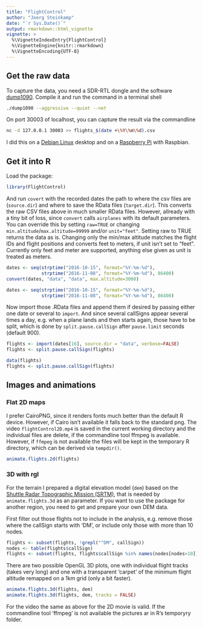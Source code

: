 ```yaml
---
title: "FlightControl"
author: "Joerg Steinkamp"
date: "`r Sys.Date()`"
output: rmarkdown::html_vignette
vignette: >
  %\VignetteIndexEntry{FlightControl}
  %\VignetteEngine{knitr::rmarkdown}
  %\VignetteEncoding{UTF-8}
---
```


## Get the raw data

To capture the data, you need a SDR-RTL dongle and the software [dump1090](https://github.com/antirez/dump1090). Compile it and run the command in a terminal shell
```bash
./dump1090 --aggressive --quiet --net
```
On port 30003 of localhost, you can capture the result via the commandline
```bash
nc -d 127.0.0.1 30003 >> flights_$(date +\%Y\%m\%d).csv
```

I did this on a [Debian Linux](https://www.debian.org/) desktop and on a [Raspberry Pi](https://www.raspberrypi.org/) with Raspbian.

## Get it into R

Load the package:

```r
library(FlightControl)
```

And run `covert` with the recorded dates the path to where the csv files are (`source.dir`) and where to save the RData files (`target.dir`). This converts the raw CSV files above in much smaller RData files. However, allready with a tiny bit of loss, since `convert` calls `airplanes` with its default parameters. You can override this by setting `raw=TRUE` or  changing `min.altitude`/`max.altitude=99999` and/or `unit="feet"`. Setting raw to TRUE returns the data as is. Changing only the min/max altitude matches the flight IDs and flight positions and converts feet to meters, if unit isn't set to "feet". Currently only feet and meter are supported, anything else given as unit is treated as meters. 

```r
dates <- seq(strptime("2016-10-15", format="%Y-%m-%d"),
             strptime("2016-11-08", format="%Y-%m-%d"), 86400)
convert(dates, "data", "data", max.altitude=3000)
```
```r
dates <- seq(strptime("2016-10-15", format="%Y-%m-%d"),
             strptime("2016-11-08", format="%Y-%m-%d"), 86400)
```

Now import those .RData files and append them if desired by passing either one date or several to `import`. And since several callSigns appear several times a day, e.g. when a plane lands and then starts again, those have to be split, which is done by `split.pause.callSign` after `pause.limit` seconds (default 900).

```r
flights <- import(dates[16], source.dir = "data", verbose=FALSE)
flights <- split.pause.callSign(flights)
```
```r
data(flights)
flights <- split.pause.callSign(flights)
```

## Images and animations

### Flat 2D maps

I prefer CairoPNG, since it renders fonts much better than the default R device. However, if Cairo isn't available it falls back to the standard png. The video `flightControl2D.mp4` is saved in the current working directory and the individual files are delete, if the commandline tool ffmpeg is available. However, if `ffmpeg` is not available the files will be kept in the temporary R directory, which can be derived via `tempdir()`.

```r
animate.flights.2d(flights)
```

### 3D with rgl

For the terrain I prepared a digital elevation model (`dem`) based on the [Shuttle Radar Topographic Mission (SRTM)](http://www2.jpl.nasa.gov/srtm/), that is needed by `animate.flights.3d` as an parameter. If you want to use  the package for another region, you need to get and prepare your own DEM data.

First filter out those flights not to include in the analysis, e.g. remove those where the callSign starts with 'DM', or include only those with more than 10 nodes.
```r
flights <- subset(flights, !grepl("^DM", callSign))
nodes <- table(flights$callSign)
flights <- subset(flights, flights$callSign %in% names(nodes[nodes>10]))
```

There are two possible OpenGL 3D plots, one with individual flight tracks (takes very long) and one with a transparent 'carpet' of the minimum flight altitude remapped on a 1km grid (only a bit faster).

```r
animate.flights.3d(flights, dem)
animate.flights.3d(flights, dem, tracks = FALSE)
```

For the video the same as above for the 2D movie is valid. If the commandline tool 'ffmpeg' is not available the pictures ar in R's temporyry folder. 
